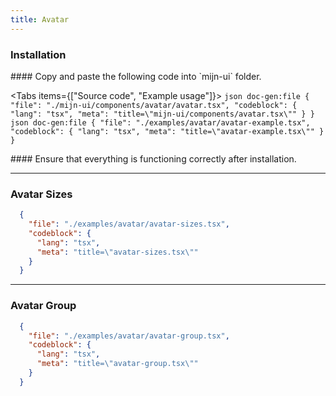```yaml
---
title: Avatar
---
```



<ComponentPreview>
  <AvatarExample />
</ComponentPreview>

### Installation

<Steps>
  <Step>
  #### Copy and paste the following code into `mijn-ui` folder.

  <Tabs items={["Source code", "Example usage"]}>
    <Tab value="Source code">
        ```json doc-gen:file
          {
            "file": "./mijn-ui/components/avatar/avatar.tsx",
            "codeblock": {
              "lang": "tsx",
              "meta": "title=\"mijn-ui/components/avatar.tsx\""
            }
          }
        ```
    </Tab>
    <Tab value="Example usage">
      ```json doc-gen:file
        {
          "file": "./examples/avatar/avatar-example.tsx",
          "codeblock": {
            "lang": "tsx",
            "meta": "title=\"avatar-example.tsx\""
          }
        }
      ```
    </Tab>
  </Tabs>  
  </Step>
  
  <Step>
  #### Ensure that everything is functioning correctly after installation.
  </Step>
</Steps>

---

### Avatar Sizes

<ComponentPreview className="flex-col md:flex-row">
  <AvatarSizes />
</ComponentPreview>

```json doc-gen:file
  {
    "file": "./examples/avatar/avatar-sizes.tsx",
    "codeblock": {
      "lang": "tsx",
      "meta": "title=\"avatar-sizes.tsx\""
    }
  }
```

---

### Avatar Group

<ComponentPreview>
  <AvatarGroup />
</ComponentPreview>


```json doc-gen:file
  {
    "file": "./examples/avatar/avatar-group.tsx",
    "codeblock": {
      "lang": "tsx",
      "meta": "title=\"avatar-group.tsx\""
    }
  }
```